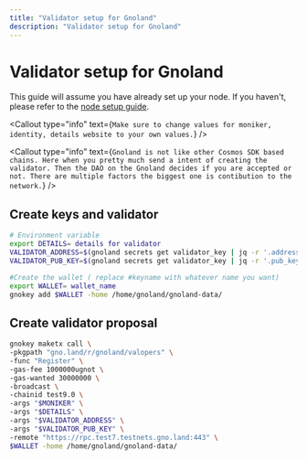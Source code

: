 ```yaml
---
title: "Validator setup for Gnoland"
description: "Validator setup for Gnoland"
---
```


# Validator setup for Gnoland

This guide will assume you have already set up your node. 
If you haven't, please refer to the [node setup guide](/networks/s/).

<Callout type="info" text={`Make sure to change values for moniker, identity, details website to your own values.`} />

<Callout type="info" text={`Gnoland is not like other Cosmos SDK based chains. Here when you pretty much send
a intent of creating the validator. Then the DAO on the Gnoland decides if you are accepted or not.
There are multiple factors the biggest one is contibution to the network.`} />

## Create keys and validator

```bash
# Environment variable
export DETAILS= details for validator
VALIDATOR_ADDRESS=$(gnoland secrets get validator_key | jq -r '.address')
VALIDATOR_PUB_KEY=$(gnoland secrets get validator_key | jq -r '.pub_key')
```

```bash
#Create the wallet ( replace #keyname with whatever name you want)
export WALLET= wallet_name
gnokey add $WALLET -home /home/gnoland/gnoland-data/
```

## Create validator proposal

```bash
gnokey maketx call \
-pkgpath "gno.land/r/gnoland/valopers" \
-func "Register" \
-gas-fee 1000000ugnot \
-gas-wanted 30000000 \
-broadcast \
-chainid test9.0 \
-args "$MONIKER" \
-args "$DETAILS" \
-args "$VALIDATOR_ADDRESS" \
-args "$VALIDATOR_PUB_KEY" \
-remote "https://rpc.test7.testnets.gno.land:443" \
$WALLET -home /home/gnoland/gnoland-data/
```